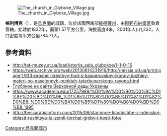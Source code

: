 [[Image:The_church_in_Glyboke_Village.jpg|right]]

{{coord|45|43|45|N|29|36|34|E|scale:30000|display=title}}

'''格利博克'''（{{lang-uk|Глибоке}}），是[[烏克蘭|烏克蘭]]的城鎮，位於該國西南部[[敖德薩州|敖德薩州]]，由[[韃靼布納雷區|韃靼布納雷區]]負責管轄，始建於1822年，面積1.57平方公里，海拔高度4米，2001年人口1,232，人口密度每平方公里784.71人。

==參考資料==
* http://tat-muzey.at.ua/load/istorija_sela_glubokoe/1-1-0-16 {{Wayback|url=http://tat-muzey.at.ua/load/istorija_sela_glubokoe/1-1-0-16 |date=20190813154551 }}
* https://web.archive.org/web/20130614231916/http://missia.od.ua/print:page,1,933-proshel-krestnyy-hod-s-kasperovskoy-ikonoy-bozhiey-materi-po-naselennyh-punktah-tatarbunarskogo-rayona.html
* [https://web.archive.org/web/20160305180633/http://w1.c1.rada.gov.ua/pls/z7502/A005?rf7571=23300 Глубокое на сайте Верховной рады Украины] {{ref-uk}}
* https://www.academia.edu/17257989/%D0%9A%D0%B0%D0%BC%D1%8F%D0%BD%D1%96_%D1%85%D1%80%D0%B5%D1%81%D1%82%D0%B8_%D0%9E%D0%B4%D0%B5%D1%89%D0%B8%D0%BD%D0%B8_1995 {{Wayback|url=https://www.academia.edu/17257989/%D0%9A%D0%B0%D0%BC%D1%8F%D0%BD%D1%96_%D1%85%D1%80%D0%B5%D1%81%D1%82%D0%B8_%D0%9E%D0%B4%D0%B5%D1%89%D0%B8%D0%BD%D0%B8_1995 |date=20190929200144 }}
* http://bessarabiainform.com/2015/06/starinnoe-kladbishhe-v-odesskoj-oblasti-rushitsya-iz-zemli-torchat-groby-i-kosti-foto/ {{Wayback|url=http://bessarabiainform.com/2015/06/starinnoe-kladbishhe-v-odesskoj-oblasti-rushitsya-iz-zemli-torchat-groby-i-kosti-foto/ |date=20210125200317 }}

{{Ukraine-geo-stub}}
[[Category:烏克蘭城市|Category:烏克蘭城市]]